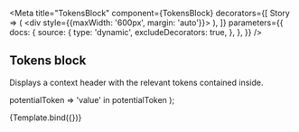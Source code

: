 

<Meta
  title="TokensBlock"
  component={TokensBlock}
  decorators={[
    Story => (
      <div style={{maxWidth: '600px', margin: 'auto'}}>
        <Story />
      </div>
    ),
  ]}
  parameters={{
    docs: {
      source: {
        type: 'dynamic',
        excludeDecorators: true,
      },
    },
  }}
/>

## Tokens block

Displays a context header with the relevant tokens contained inside.


  potentialToken => 'value' in potentialToken
);

<Canvas>
  <Story name="Default" args={{path: ['of', 'color'], tokens: colorTokens}}>
    {Template.bind({})}
  </Story>
</Canvas>

<ArgsTable of={TokensBlock} />
